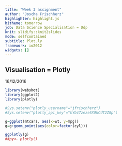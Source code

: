 ```yaml
---
title: "Week 3 assignment"
author: "Joscha Frischherz"
highlighter: highlight.js
hitheme: tomorrow
job: Data Science Specialisation = Ddp
knit: slidify::knit2slides
mode: selfcontained
subtitle: Plot.ly
framework: io2012
widgets: []
---
```




 

## Visualisation = Plotly

16/12/2016



```r

library(webshot)
library(ggplot2)
library(plotly)

#Sys.setenv("plotly_username"="jfrischherz")
#Sys.setenv("plotly_api_key"="hYb47zezeSX0kCdT2ZGp")

g=ggplot(mtcars, aes(x=wt, y=mpg))
g=g+geom_point(aes(color=factor(cyl)))
```

```r
ggplotly(g)
##py<- plotly()
```
